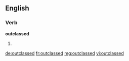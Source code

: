 ==English==

===Verb===
'''outclassed'''

# {{en-past of|outclass}}

[[de:outclassed]]
[[fr:outclassed]]
[[mg:outclassed]]
[[vi:outclassed]]